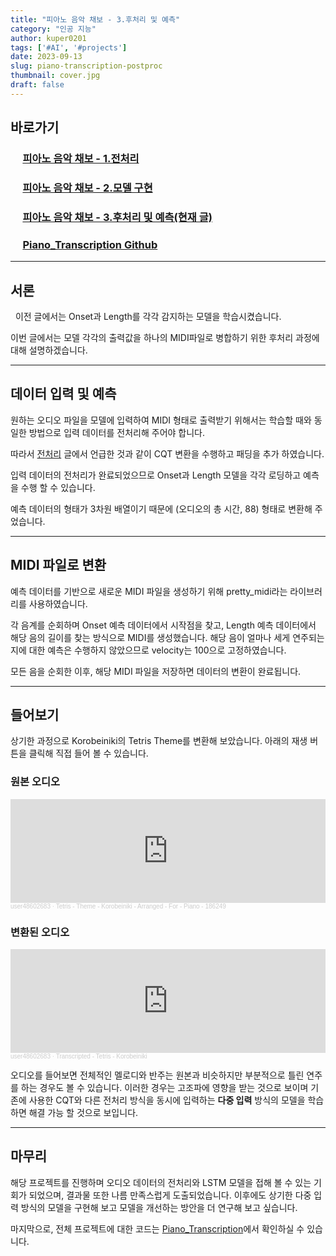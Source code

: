 ```yaml
---
title: "피아노 음악 채보 - 3.후처리 및 예측"
category: "인공 지능"
author: kuper0201
tags: ['#AI', '#projects']
date: 2023-09-13
slug: piano-transcription-postproc
thumbnail: cover.jpg
draft: false
---
```


## 바로가기

### &nbsp; &nbsp; &nbsp;[피아노 음악 채보 - 1.전처리](/piano-transcription-preproc)
### &nbsp; &nbsp; &nbsp;[피아노 음악 채보 - 2.모델 구현](/piano-transcription-model)
### &nbsp; &nbsp; &nbsp;[피아노 음악 채보 - 3.후처리 및 예측(현재 글)](#서론)
### &nbsp; &nbsp; &nbsp;<a href="https://github.com/kuper0201/Piano_Transcription" target="_blank">Piano_Transcription Github</a>

---

## 서론

&nbsp;&nbsp;이전 글에서는 Onset과 Length를 각각 감지하는 모델을 학습시켰습니다.

이번 글에서는 모델 각각의 출력값을 하나의 MIDI파일로 병합하기 위한 후처리 과정에 대해 설명하겠습니다.

---

## 데이터 입력 및 예측

원하는 오디오 파일을 모델에 입력하여 MIDI 형태로 출력받기 위해서는 학습할 때와 동일한 방법으로 입력 데이터를 전처리해 주어야 합니다.

따라서 [전처리](/piano-transcription-preproc) 글에서 언급한 것과 같이 CQT 변환을 수행하고 패딩을 추가 하였습니다.

입력 데이터의 전처리가 완료되었으므로 Onset과 Length 모델을 각각 로딩하고 예측을 수행 할 수 있습니다.

예측 데이터의 형태가 3차원 배열이기 때문에 (오디오의 총 시간, 88) 형태로 변환해 주었습니다.

---

## MIDI 파일로 변환

예측 데이터를 기반으로 새로운 MIDI 파일을 생성하기 위해 pretty_midi라는 라이브러리를 사용하였습니다.

각 음계를 순회하며 Onset 예측 데이터에서 시작점을 찾고, Length 예측 데이터에서 해당 음의 길이를 찾는 방식으로 MIDI를 생성했습니다. 해당 음이 얼마나 세게 연주되는지에 대한 예측은 수행하지 않았으므로 velocity는 100으로 고정하였습니다.

모든 음을 순회한 이후, 해당 MIDI 파일을 저장하면 데이터의 변환이 완료됩니다.

---

## 들어보기

상기한 과정으로 Korobeiniki의 Tetris Theme를 변환해 보았습니다. 아래의 재생 버튼을 클릭해 직접 들어 볼 수 있습니다.

### 원본 오디오

<iframe width="100%" height="166" scrolling="no" frameborder="no" allow="autoplay" src="https://w.soundcloud.com/player/?url=https%3A//api.soundcloud.com/tracks/1777591470&color=%23ff5500&auto_play=false&hide_related=false&show_comments=true&show_user=true&show_reposts=false&show_teaser=true"></iframe><div style="font-size: 10px; color: #cccccc;line-break: anywhere;word-break: normal;overflow: hidden;white-space: nowrap;text-overflow: ellipsis; font-family: Interstate,Lucida Grande,Lucida Sans Unicode,Lucida Sans,Garuda,Verdana,Tahoma,sans-serif;font-weight: 100;"><a href="https://soundcloud.com/user48602683" title="user48602683" target="_blank" style="color: #cccccc; text-decoration: none;">user48602683</a> · <a href="https://soundcloud.com/user48602683/tetris-theme-korobeiniki-arranged-for-piano-186249" title="Tetris - Theme - Korobeiniki - Arranged - For - Piano - 186249" target="_blank" style="color: #cccccc; text-decoration: none;">Tetris - Theme - Korobeiniki - Arranged - For - Piano - 186249</a></div>

### 변환된 오디오

<iframe width="100%" height="166" scrolling="no" frameborder="no" allow="autoplay" src="https://w.soundcloud.com/player/?url=https%3A//api.soundcloud.com/tracks/1777593858&color=%23ff5500&auto_play=false&hide_related=false&show_comments=true&show_user=true&show_reposts=false&show_teaser=true"></iframe><div style="font-size: 10px; color: #cccccc;line-break: anywhere;word-break: normal;overflow: hidden;white-space: nowrap;text-overflow: ellipsis; font-family: Interstate,Lucida Grande,Lucida Sans Unicode,Lucida Sans,Garuda,Verdana,Tahoma,sans-serif;font-weight: 100;"><a href="https://soundcloud.com/user48602683" title="user48602683" target="_blank" style="color: #cccccc; text-decoration: none;">user48602683</a> · <a href="https://soundcloud.com/user48602683/transcripted-tetris-korobeiniki" title="Transcripted - Tetris - Korobeiniki" target="_blank" style="color: #cccccc; text-decoration: none;">Transcripted - Tetris - Korobeiniki</a></div>

오디오를 들어보면 전체적인 멜로디와 반주는 원본과 비슷하지만 부분적으로 틀린 연주를 하는 경우도 볼 수 있습니다. 이러한 경우는 고조파에 영향을 받는 것으로 보이며 기존에 사용한 CQT와 다른 전처리 방식을 동시에 입력하는 **다중 입력** 방식의 모델을 학습하면 해결 가능 할 것으로 보입니다.

---

## 마무리

해당 프로젝트를 진행하며 오디오 데이터의 전처리와 LSTM 모델을 접해 볼 수 있는 기회가 되었으며, 결과물 또한 나름 만족스럽게 도출되었습니다. 이후에도 상기한 다중 입력 방식의 모델을 구현해 보고 모델을 개선하는 방안을 더 연구해 보고 싶습니다.

마지막으로, 전체 프로젝트에 대한 코드는 <a href="https://github.com/kuper0201/Piano_Transcription" target="_blank">Piano_Transcription</a>에서 확인하실 수 있습니다.
